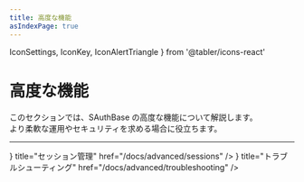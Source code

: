 ```yaml
---
title: 高度な機能
asIndexPage: true
---
```


  IconSettings,
  IconKey,
  IconAlertTriangle
} from '@tabler/icons-react'

# 高度な機能

このセクションでは、SAuthBase の高度な機能について解説します。  
より柔軟な運用やセキュリティを求める場合に役立ちます。

---

<Cards>
  <Cards.Card
    icon={<IconKey />}
    title="セッション管理"
    href="/docs/advanced/sessions"
  />
  <Cards.Card
    icon={<IconAlertTriangle />}
    title="トラブルシューティング"
    href="/docs/advanced/troubleshooting"
  />
</Cards>